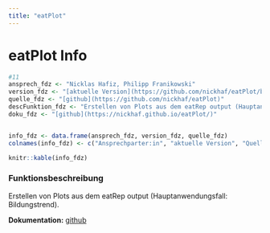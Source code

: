 ```yaml
---
title: "eatPlot"
---
```


# eatPlot Info

```r
#11
ansprech_fdz <- "Nicklas Hafiz, Philipp Franikowski"
version_fdz <- "[aktuelle Version](https://github.com/nickhaf/eatPlot/blob/main/DESCRIPTION)"
quelle_fdz <- "[github](https://github.com/nickhaf/eatPlot)"
descFunktion_fdz <- "Erstellen von Plots aus dem eatRep output (Hauptanwendungsfall: Bildungstrend)."
doku_fdz <- "[github](https://nickhaf.github.io/eatPlot/)"


info_fdz <- data.frame(ansprech_fdz, version_fdz, quelle_fdz)
colnames(info_fdz) <- c("Ansprechparter:in", "aktuelle Version", "Quelle")

knitr::kable(info_fdz)
```

### Funktionsbeschreibung

Erstellen von Plots aus dem eatRep output (Hauptanwendungsfall: Bildungstrend).

**Dokumentation:** [github](https://nickhaf.github.io/eatPlot/)
